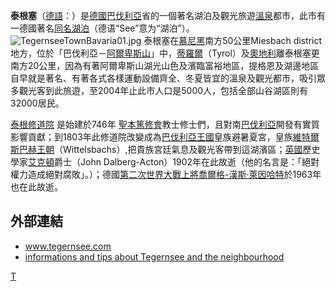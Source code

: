 '''泰根塞'''（[[德語|德語]]：'''{{lang|de|Tegernsee}}'''）是[[德國|德國]][[巴伐利亞|巴伐利亞]]省的一個著名湖泊及觀光旅遊[[溫泉|溫泉]]都市，此市有一德國著名[[特格尔恩湖|同名湖泊]]（德语“See”意为“湖泊”）。
[[File:TegernseeTownBavaria01.jpg|thumb]]
泰根塞在[[慕尼黑|慕尼黑]]南方50公里Miesbach district地方，位於「巴伐利亞－[[阿爾卑斯山|阿爾卑斯山]]」中，[[蒂羅爾|蒂羅爾]]（Tyrol）及[[奧地利|奧地利]]離泰根塞更南方20公里，因為有著阿爾卑斯山湖光山色及濱臨富裕地區，提格恩及湖邊地區自早就是著名、有著各式各樣運動設備齊全、冬夏皆宜的溫泉及觀光都市，吸引眾多觀光客到此旅遊，至2004年止此市人口是5000人，包括全部山谷湖區則有32000居民。

[[泰根修道院|泰根修道院]] 是始建於746年 [[聖本篤修會|聖本篤修會]]教士修士們，且對南[[巴伐利亞|巴伐利亞]]開發有實質影響貢獻；到1803年此修道院改變成為[[巴伐利亞王國|巴伐利亞王國]]皇族避暑夏宮，皇族[[維特爾斯巴赫王朝|維特爾斯巴赫王朝]]（Wittelsbachs）,把貴族宮廷氣息及觀光客帶到這湖濱區；[[英國|英國]]歷史學家[[約翰·達爾伯格-阿克頓，第一代阿克頓男爵|艾克頓]]爵士（John Dalberg-Acton）1902年在此故逝（他的名言是：「絕對權力造成絕對腐敗」。）；德國[[第二次世界大戰|第二次世界大戰]][[上將|上將]][[喬爾格-漢斯·萊因哈特|喬爾格-漢斯·萊因哈特]]於1963年也在此故逝。

== 外部連結 ==
*[http://www.tegernsee.com www.tegernsee.com] {{Wayback|url=http://www.tegernsee.com/ |date=20200903174547 }}
*[http://www.treffpunkt-tegernsee.de informations and tips about Tegernsee and the neighbourhood] {{Wayback|url=http://www.treffpunkt-tegernsee.de/ |date=20200203000227 }}

{{Authority control}}
{{DEFAULTSORT:Tegernsee}}

[[Category:巴伐利亚州市镇|T]]